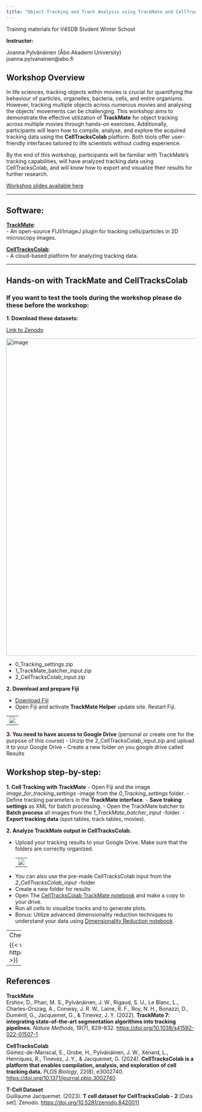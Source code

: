 ```yaml
---
title: "Object Tracking and Track Analysis using TrackMate and CellTracksColab"
---
```


Training materials for V4SDB Student Winter School

**Instructor:**

Joanna Pylvänäinen (Åbo Akademi University)  
joanna.pylvanainen@abo.fi  

## Workshop Overview

In life sciences, tracking objects within movies is crucial for quantifying the behaviour of particles, organelles, bacteria, cells, and entire organisms. However, tracking multiple objects across numerous movies and analysing the objects’ movements can be challenging. This workshop aims to demonstrate the effective utilization of **TrackMate** for object tracking across multiple movies through hands-on exercises. Additionally, participants will learn how to compile, analyse, and explore the acquired tracking data using the **CellTracksColab** platform. Both tools offer user-friendly interfaces tailored to life scientists without coding experience.

By the end of this workshop, participants will be familiar with TrackMate's tracking capabilities, will have analyzed tracking data using CellTracksColab, and will know how to export and visualize their results for further research.

[Workshop slides available here](https://github.com/CellMigrationLab/V4SDB_Winter_School_2025/blob/main/presentations/V4SDB_TrackMate-CellTracksColab.pdf)

---

## Software:
[**TrackMate**](https://imagej.net/plugins/trackmate/): <br>
-  An open-source FIJI/ImageJ plugin for tracking cells/particles in 2D microscopy images. 

[**CellTracksColab**](https://github.com/CellMigrationLab/CellTracksColab): <br> 
- A cloud-based platform for analyzing tracking data.

---

## Hands-on with TrackMate and CellTracksColab

### If you want to test the tools during the workshop please do these before the workshop:

**1. Download these datasets:**

[Link to Zenodo](https://zenodo.org/records/14645477)

<img width="843" alt="image" src="https://github.com/user-attachments/assets/99b48321-af84-4f64-b199-07ea84585e19">

- 0_Tracking_settings.zip
- 1_TrackMate_batcher_input.zip
- 2_CellTracksColab_input.zip

**2. Download and prepare Fiji**

- [Download Fiji](https://fiji.sc/)
- Open Fiji and activate **TrackMate Helper** update site. Restart Fiji.

<table>
  <tr>
    <td><img src="https://github.com/user-attachments/assets/bf27c70c-6ba2-4c3a-9ec3-a878563eae7e" /></td>
  </tr>
</table>

**3. You need to have access to Google Drive** (personal or create one for the purpose of this course)
- Unzip the 2_CellTracksColab_input.zip and upload it to your Google Drive
- Create a new folder on you google drive called Results

## Workshop step-by-step:

**1. Cell Tracking with TrackMate**
- Open Fiji and the image *image_for_tracking_settings* -image from the *0_Tracking_settings* folder.
- Define tracking parameters in the **TrackMate interface**.
- **Save traking settings** as XML for batch processing.
- Open the TrackMate batcher to **Batch process** all images from the *1_TrackMate_batcher_input* -folder.
- **Export tracking data** (spot tables, track tables, movies).

**2. Analyze TrackMate output in CellTracksColab.**

- Upload your tracking results to your Google Drive. Make sure that the folders are correctly organized.
<table>
  <tr>
    <td><img src="https://github.com/user-attachments/assets/30d5f2dc-125b-462e-a063-66c18a1763ee"/ style="max-width: 100%"></td>
  </tr>
</table>

- You can also use the pre-made CellTracksColab input from the *2_CellTracksColab_input* -folder
- Create a new folder for results
- Open The [CellTracksColab TrackMate notebook](https://colab.research.google.com/github/guijacquemet/CellTracksColab/blob/main/Notebook/CellTracksColab_TrackMate.ipynb) and make a copy to your drive. 
- Run all cells to visualize tracks and to generate plots.
- Bonus: Utilize advanced dimensionality reduction techniques to understand your data using [Dimensionality Reduction notebook](https://colab.research.google.com/github/guijacquemet/CellTracksColab/blob/main/Notebook/CellTracksColab_Dimensionality_Reduction.ipynb) 

---- 
Check out the video from I2K:

{{< video https://www.youtube.com/embed/fIE4i3G7L9Y >}}


---

## References
**TrackMate**<br>
Ershov, D., Phan, M. S., Pylvänäinen, J. W., Rigaud, S. U., Le Blanc, L., Charles-Orszag, A., Conway, J. R. W., Laine, R. F., Roy, N. H., Bonazzi, D., Duménil, G., Jacquemet, G., & Tinevez, J. Y. (2022). **TrackMate 7: integrating state-of-the-art segmentation algorithms into tracking pipelines.** *Nature Methods*, 19(7), 829–832. [https://doi.org/10.1038/s41592-022-01507-1](https://doi.org/10.1038/s41592-022-01507-1)

**CellTracksColab**<br>
Gómez-de-Mariscal, E., Grobe, H., Pylvänäinen, J. W., Xénard, L., Henriques, R., Tinevez, J. Y., & Jacquemet, G. (2024). **CellTracksColab is a platform that enables compilation, analysis, and exploration of cell tracking data.** *PLOS Biology*, 22(8), e3002740. [https://doi.org/10.1371/journal.pbio.3002740](https://doi.org/10.1371/journal.pbio.3002740)

**T-Cell Dataset**<br>
Guillaume Jacquemet. (2023). **T cell dataset for CellTracksColab - 2** [Data set]. Zenodo. [https://doi.org/10.5281/zenodo.8420011](https://doi.org/10.5281/zenodo.8420011)

